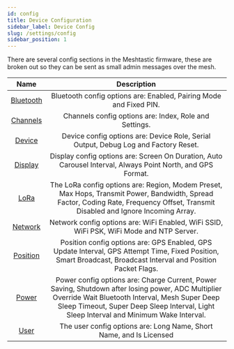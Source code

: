 ```yaml
---
id: config
title: Device Configuration
sidebar_label: Device Config
slug: /settings/config
sidebar_position: 1
---
```


There are several config sections in the Meshtastic firmware, these are broken out so they can be sent as small admin messages over the mesh.

|                     Name                     |                                                                                                                   Description                                                                                                                   |
| :------------------------------------------: | :---------------------------------------------------------------------------------------------------------------------------------------------------------------------------------------------------------------------------------------------: |
| [Bluetooth](/docs/settings/config/bluetooth) |                                                                                       Bluetooth config options are: Enabled, Pairing Mode and Fixed PIN.                                                                                        |
|  [Channels](/docs/settings/config/channels)  |                                                                                             Channels config options are: Index, Role and Settings.                                                                                              |
|    [Device](/docs/settings/config/device)    |                                                                               Device config options are: Device Role, Serial Output, Debug Log and Factory Reset.                                                                               |
|   [Display](/docs/settings/config/display)   |                                                                   Display config options are: Screen On Duration, Auto Carousel Interval, Always Point North, and GPS Format.                                                                   |
|      [LoRa](/docs/settings/config/lora)      |                               The LoRa config options are: Region, Modem Preset, Max Hops, Transmit Power, Bandwidth, Spread Factor, Coding Rate, Frequency Offset, Transmit Disabled and Ignore Incoming Array.                                |
|   [Network](/docs/settings/config/network)   |                                                                            Network config options are: WiFi Enabled, WiFi SSID, WiFi PSK, WiFi Mode and NTP Server.                                                                             |
|  [Position](/docs/settings/config/position)  |                                         Position config options are: GPS Enabled, GPS Update Interval, GPS Attempt Time, Fixed Position, Smart Broadcast, Broadcast Interval and Position Packet Flags.                                         |
|     [Power](/docs/settings/config/power)     | Power config options are: Charge Current, Power Saving, Shutdown after losing power, ADC Multiplier Override Wait Bluetooth Interval, Mesh Super Deep Sleep Timeout, Super Deep Sleep Interval, Light Sleep Interval and Minimum Wake Interval. |
|      [User](/docs/settings/config/user)      |                                                                                       The user config options are: Long Name, Short Name, and Is Licensed                                                                                       |
